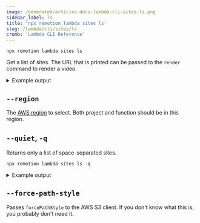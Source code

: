 ```yaml
---
image: /generated/articles-docs-lambda-cli-sites-ls.png
sidebar_label: ls
title: 'npx remotion lambda sites ls'
slug: /lambda/cli/sites/ls
crumb: 'Lambda CLI Reference'
---
```


```
npx remotion lambda sites ls
```

Get a list of sites. The URL that is printed can be passed to the `render` command to render a video.

<details>
  <summary>Example output</summary>
  <pre>
    Site Name Bucket Size Last updated
    <br />
    pr6fwglz05 remotionlambda-abcdefg 14.7 MB 2021-12-02
    <br />
    https://remotionlambda-abcdefg.s3.eu-central-1.amazonaws.com/sites/pr6fwglz05/index.html
    <br />
    <br />
    testbed remotionlambda-abcdefg 14.7 MB 2021-12-02 <br />
    https://remotionlambda-abcdefg.s3.eu-central-1.amazonaws.com/sites/testbed/index.html
    <br />
  </pre>
</details>

## `--region`

The [AWS region](/docs/lambda/region-selection) to select. Both project and function should be in this region.

## `--quiet`, `-q`

Returns only a list of space-separated sites.

```
npx remotion lambda sites ls -q
```

<details>
  <summary>Example output</summary>
  <pre>
    pr6fwglz05 testbed
    <br />
  </pre>
</details>

## `--force-path-style`<AvailableFrom v="4.0.202" />

Passes `forcePathStyle` to the AWS S3 client. If you don't know what this is, you probably don't need it.
